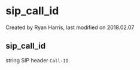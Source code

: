 
# sip_call_id 

 Created by  Ryan Harris, last modified on 2018.02.07

## sip_call_id

string SIP header `Call-ID`.


